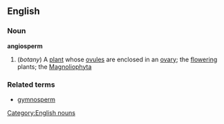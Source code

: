 ==English==
===Noun===
'''angiosperm'''
#(''botany'') A [[plant]] whose [[ovule]]s are enclosed in an [[ovary]]; the [[flowering]] plants; the [[Magnoliophyta]]
===Related terms===
*[[gymnosperm]]
[[Category:English nouns]]